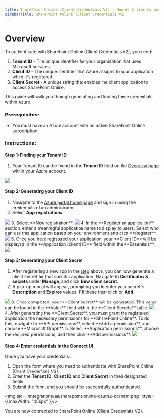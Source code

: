 ```yaml
---
title: SharePoint Online (Client Credentials V2) - How do I link my account?
sidebarTitle: SharePoint Online (Client Credentials V2)
---
```


# Overview

To authenticate with SharePoint Online (Client Credentials V2), you need:
1. **Tenant ID** - The unique identifier for your organization that uses Microsoft services.
2. **Client ID** - The unique identifier that Azure assigns to your application when it's registered.
3. **Client Secret** - A unique string that enables the client application to access SharePoint Online.

This guide will walk you through generating and finding these credentials within Azure.

### Prerequisites:

- You must have an Azure account with an active SharePoint Online subscription.

### Instructions:

#### Step 1: Finding your Tenant ID
1. Your Tenant ID can be found in the **Tenant ID** field on the [Overview page](https://aad.portal.azure.com/#view/Microsoft_AAD_IAM/ActiveDirectoryMenuBlade/~/Overview) within your Azure account. 
<img src="/integrations/all/microsoft-business-central/tenant_id.png" />


#### Step 2: Generating your Client ID
1. Navigate to the [Azure portal home page](https://portal.azure.com/#home) and sign in using the credentials of an administrator.
2. Select **App registrations**.
<img src="/integrations/all/microsoft-business-central/app_registration.png" />
3. Select **New registration**.
<img src="/integrations/all/microsoft-business-central/new_registration.png" />
4. In the **Register an application** section, enter a meaningful application name to display to users. Select who can use this application based on your environment and click **Register**.
<img src="/integrations/all/sharepoint-online-oauth2-cc/register_new_app.png" />
5. Once you have registered your application, your **Client ID** will be displayed in the **Application (client) ID** field within the **Essentials**.
<img src="/integrations/all/sharepoint-online-oauth2-cc/client_id.png" />

#### Step 3: Generating your Client Secret
1. After registering a new app in the [step](#step-2-generating-your-client-id) above, you can now generate a client secret for that specific application. Navigate to **Certificates & secrets** under **Manage**, and click **New client secret**.
2. A pop-up modal will appear, prompting you to enter your secret's **Description** and **Expires** values. Fill these then click on **Add**.
<img src="/integrations/all/sharepoint-online-oauth2-cc/client_secret.png" />
3. Once completed, your **Client Secret** will be generated. This value can be found in the **Value** field within the **Client Secrets** table.
<img src="/integrations/all/sharepoint-online-oauth2-cc/gen_client_secret.png" />
4. After generating the **Client Secret**, you must grant the registered application the necessary permissions for **SharePoint Online**. To do this, navigate to **API permissions**, select **Add a permission**, and choose **Microsoft Graph**.
5. Select **Application permissions**, choose the required permissions, and then click **Add permissions**.
<img src="/integrations/all/sharepoint-online-oauth2-cc/permissions.png" />

#### Step 4: Enter credentials in the Connect UI

Once you have your credentials:
1. Open the form where you need to authenticate with SharePoint Online (Client Credentials V2).
2. Enter the **Tenant ID**, **Client ID** and **Client Secret** in their designated fields.
3. Submit the form, and you should be successfully authenticated.

<img src="/integrations/all/sharepoint-online-oauth2-cc/form.png" style={{maxWidth: "450px" }}/>

You are now connected to SharePoint Online (Client Credentials V2).
 